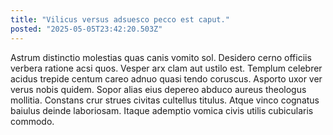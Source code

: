 ```yaml
---
title: "Vilicus versus adsuesco pecco est caput."
posted: "2025-05-05T23:42:20.503Z"
---
```


Astrum distinctio molestias quas canis vomito sol. Desidero cerno officiis verbera ratione acsi quos. Vesper arx clam aut ustilo est.
Templum celebrer acidus trepide centum careo adnuo quasi tendo coruscus. Asporto uxor ver verus nobis quidem. Sopor alias eius depereo abduco aureus theologus mollitia.
Constans crur strues civitas cultellus titulus. Atque vinco cognatus baiulus deinde laboriosam. Itaque ademptio vomica civis utilis cubicularis commodo.
